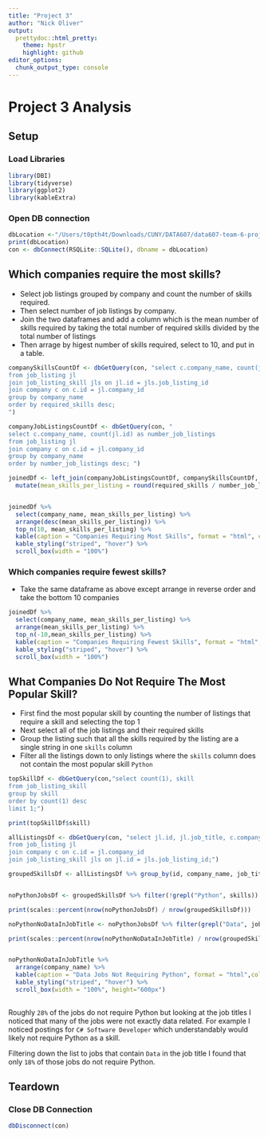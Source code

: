```yaml
---
title: "Project 3"
author: "Nick Oliver"
output:
  prettydoc::html_pretty:
    theme: hpstr
    highlight: github
editor_options: 
  chunk_output_type: console
---
```


# Project 3 Analysis

## Setup

### Load Libraries


```r
library(DBI)
library(tidyverse)
library(ggplot2)
library(kableExtra)
```

### Open DB connection

```r
dbLocation <-"/Users/t0pth4t/Downloads/CUNY/DATA607/data607-team-6-project-3/data/project3_job_skills.db"
print(dbLocation)
con <- dbConnect(RSQLite::SQLite(), dbname = dbLocation)
```

## Which companies require the most skills?

- Select job listings grouped by company and count the number of skills required. 
- Then select number of job listings by company. 
- Join the two dataframes and add a column which is the mean number of skills required by taking the total number of required skills divided by the total number of listings
- Then arrage by higest number of skills required, select to 10, and put in a table.

```r
companySkillsCountDf <- dbGetQuery(con, "select c.company_name, count(jls.skill) as required_skills
from job_listing jl
join job_listing_skill jls on jl.id = jls.job_listing_id
join company c on c.id = jl.company_id
group by company_name
order by required_skills desc;
")

companyJobListingsCountDf <- dbGetQuery(con, "
select c.company_name, count(jl.id) as number_job_listings
from job_listing jl
join company c on c.id = jl.company_id
group by company_name
order by number_job_listings desc; ")

joinedDf <- left_join(companyJobListingsCountDf, companySkillsCountDf, by="company_name") %>%
  mutate(mean_skills_per_listing = round(required_skills / number_job_listings))


joinedDf %>% 
  select(company_name, mean_skills_per_listing) %>% 
  arrange(desc(mean_skills_per_listing)) %>%
  top_n(10, mean_skills_per_listing) %>%
  kable(caption = "Companies Requiring Most Skills", format = "html", col.names = c("Company Name", "Mean Number Skills Required")) %>% 
  kable_styling("striped", "hover") %>% 
  scroll_box(width = "100%")
```

### Which companies require fewest skills?

- Take the same dataframe as above except arrange in reverse order and take the bottom 10 companies

```r
joinedDf %>% 
  select(company_name, mean_skills_per_listing) %>% 
  arrange(mean_skills_per_listing) %>%
  top_n(-10,mean_skills_per_listing) %>%
  kable(caption = "Companies Requiring Fewest Skills", format = "html", col.names = c("Company Name", "Mean Number Skills Required")) %>% 
  kable_styling("striped", "hover") %>% 
  scroll_box(width = "100%")
```


## What Companies Do Not Require The Most Popular Skill?

- First find the most popular skill by counting the number of listings that require a skill and selecting the top 1
- Next select all of the job listings and their required skills
- Group the listing such that all the skills required by the listing are a single string in one `skills` column
- Filter all the listings down to only listings where the `skills` column does not contain the most popular skill `Python`

```r
topSkillDf <- dbGetQuery(con,"select count(1), skill
from job_listing_skill
group by skill
order by count(1) desc
limit 1;")

print(topSkillDf$skill)

allListingsDf <- dbGetQuery(con, "select jl.id, jl.job_title, c.company_name, jls.skill, jl.salary
from job_listing jl
join company c on c.id = jl.company_id
join job_listing_skill jls on jl.id = jls.job_listing_id;")

groupedSkillsDf <- allListingsDf %>% group_by(id, company_name, job_title, salary) %>% summarise(skills = paste(skill, collapse = ","))


noPythonJobsDf <- groupedSkillsDf %>% filter(!grepl("Python", skills))

print(scales::percent(nrow(noPythonJobsDf) / nrow(groupedSkillsDf)))

noPythonNoDataInJobTitle <- noPythonJobsDf %>% filter(grepl("Data", job_title, ignore.case=TRUE))

print(scales::percent(nrow(noPythonNoDataInJobTitle) / nrow(groupedSkillsDf)))


noPythonNoDataInJobTitle %>% 
  arrange(company_name) %>%
  kable(caption = "Data Jobs Not Requiring Python", format = "html",col.names = c("Id", "Company Name", "Job Title", "Salary", "Skills")) %>% 
  kable_styling("striped", "hover") %>% 
  scroll_box(width = "100%", height="600px")
  
```

Roughly `28%` of the jobs do not require Python but looking at the job titles I noticed that many of the jobs were not exactly data related. For example I noticed postings for `C# Software Developer` which understandably would likely not require Python as a skill. 

Filtering down the list to jobs that contain `Data` in the job title I found that only `18%` of those jobs do not require Python. 

## Teardown

### Close DB Connection

```r
dbDisconnect(con)
```



